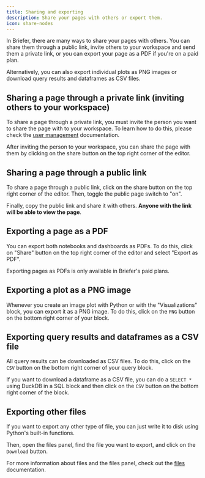 ```yaml
---
title: Sharing and exporting
description: Share your pages with others or export them.
icon: share-nodes
---
```


In Briefer, there are many ways to share your pages with others. You can share them through a public link, invite others to your workspace and send them a private link, or you can export your page as a PDF if you're on a paid plan.

Alternatively, you can also export individual plots as PNG images or download query results and dataframes as CSV files.

## Sharing a page through a private link (inviting others to your workspace)

To share a page through a private link, you must invite the person you want to share the page with to your workspace. To learn how to do this, please check the [user management](/settings/user-management) documentation.

After inviting the person to your workspace, you can share the page with them by clicking on the share button on the top right corner of the editor.

## Sharing a page through a public link

To share a page through a public link, click on the share button on the top right corner of the editor. Then, toggle the public page switch to "on".

Finally, copy the public link and share it with others. **Anyone with the link will be able to view the page**.

## Exporting a page as a PDF

You can export both notebooks and dashboards as PDFs. To do this, click on "Share" button on the top right corner of the editor and select "Export as PDF".

<Note>Exporting pages as PDFs is only available in Briefer's paid plans.</Note>

## Exporting a plot as a PNG image

Whenever you create an image plot with Python or with the "Visualizations" block, you can export it as a PNG image. To do this, click on the `PNG` button on the bottom right corner of your block.

## Exporting query results and dataframes as a CSV file

All query results can be downloaded as CSV files. To do this, click on the `CSV` button on the bottom right corner of your query block.

<Tip>If you want to download a dataframe as a CSV file, you can do a `SELECT *` using DuckDB in a SQL block and then click on the `CSV` button on the bottom right corner of the block.</Tip>

## Exporting other files

If you want to export any other type of file, you can just write it to disk using Python's built-in functions.

Then, open the files panel, find the file you want to export, and click on the `Download` button.

<Note>For more information about files and the files panel, check out the [files](/product/files) documentation.</Note>
